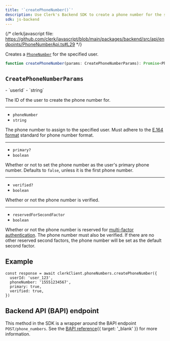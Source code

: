 ```yaml
---
title: '`createPhoneNumber()`'
description: Use Clerk's Backend SDK to create a phone number for the specified user.
sdk: js-backend
---
```


{/* clerk/javascript file: https://github.com/clerk/javascript/blob/main/packages/backend/src/api/endpoints/PhoneNumberApi.ts#L29 */}

Creates a [`PhoneNumber`](/docs/references/javascript/types/phone-number) for the specified user.

```ts
function createPhoneNumber(params: CreatePhoneNumberParams): Promise<PhoneNumber>
```

## `CreatePhoneNumberParams`

<Properties>
  - `userId`
  - `string`

  The ID of the user to create the phone number for.

  ---

  - `phoneNumber`
  - `string`

  The phone number to assign to the specified user. Must adhere to the [E.164 format](https://en.wikipedia.org/wiki/E.164) standard for phone number format.

  ---

  - `primary?`
  - `boolean`

  Whether or not to set the phone number as the user's primary phone number. Defaults to `false`, unless it is the first phone number.

  ---

  - `verified?`
  - `boolean`

  Whether or not the phone number is verified.

  ---

  - `reservedForSecondFactor`
  - `boolean`

  Whether or not the phone number is reserved for [multi-factor authentication](/docs/authentication/configuration/sign-up-sign-in-options#multi-factor-authentication). The phone number must also be verified. If there are no other reserved second factors, the phone number will be set as the default second factor.
</Properties>

## Example

<Include src="_partials/backend/usage" />

```tsx
const response = await clerkClient.phoneNumbers.createPhoneNumber({
  userId: 'user_123',
  phoneNumber: '15551234567',
  primary: true,
  verified: true,
})
```

## Backend API (BAPI) endpoint

This method in the SDK is a wrapper around the BAPI endpoint `POST/phone_numbers`. See the [BAPI reference](/docs/reference/backend-api/tag/phone-numbers/post/phone_numbers){{ target: '_blank' }} for more information.
